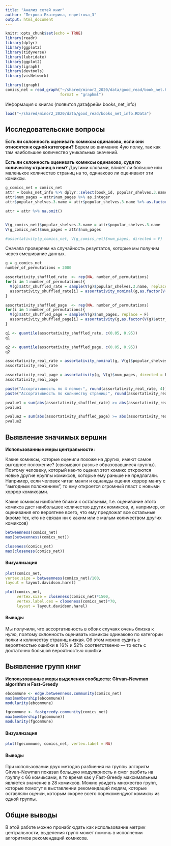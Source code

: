 ```yaml
---
title: "Анализ сетей книг"
author: "Петрова Екатерина, enpetrova_3"
output: html_document
---
```


```r
knitr::opts_chunk$set(echo = TRUE)
library(readr)
library(dplyr)
library(ggplot2)
library(tidyverse)
library(lubridate)
library(ggplot2)
library(igraph)
library(devtools)
library(visNetwork)

```

```r
library(igraph)
comics_net = read_graph("~/shared/minor2_2020/data/good_read/book_net.hml", 
                        format = "graphml")
```

Информация о книгах (появится датафрейм books_net_info)

```r
load("~/shared/minor2_2020/data/good_read/books_net_info.RData")
```

## Исследовательские вопросы

**Есть ли склонность оценивать комиксы одинаково, если они относятся к одной категории?** Берем во внимание 4ую полку, так как там наибольшее количество уникальных значений.

**Есть ли склонность оценивать комиксы одинаково, судя по количеству страниц в нем?** Другими словами, влияет ли большое или маленькое количество страниц на то, одинаково ли оценивают эти комиксы.


```r
g_comics_net = comics_net
attr = books_net_info %>% dplyr::select(book_id, popular_shelves.3.name, num_pages)
attr$num_pages = attr$num_pages %>% as.integer
attr$popular_shelves.3.name = attr$popular_shelves.3.name %>% as.factor()

attr = attr %>% na.omit()


V(g_comics_net)$popular_shelves.3.name = attr$popular_shelves.3.name
V(g_comics_net)$num_pages = attr$num_pages

#assortativity(g_comics_net, V(g_comics_net)$num_pages, directed = F)
```
Сначала проверяем на случайность резултатов, которые мы получим через смешивание данных.

```r
g = g_comics_net
number_of_permutations = 2000

assortativity_shuffled_rate  <- rep(NA, number_of_permutations)
for(i in 1:number_of_permutations){
  V(g)$attr_shuffled_rate = sample(V(g)$popular_shelves.3.name, replace = F)
  assortativity_shuffled_rate[i] = assortativity_nominal(g,as.factor(V(g)$attr_shuffled_rate))
}

assortativity_shuffled_page  <- rep(NA, number_of_permutations)
for(i in 1:number_of_permutations){
  V(g)$attr_shuffled_page = sample(V(g)$num_pages, replace = F)
  assortativity_shuffled_page[i] = assortativity(g,as.factor(V(g)$attr_shuffled_page))
}

q1 <- quantile(assortativity_shuffled_rate, c(0.05, 0.95))
q1

q2 <- quantile(assortativity_shuffled_page, c(0.05, 0.95))
q2
```
```r
assortativity_real_rate = assortativity_nominal(g, V(g)$popular_shelves.3.name, directed = F)
assortativity_real_rate

assortativity_real_page = assortativity(g, V(g)$num_pages, directed = F)
assortativity_real_page

paste("Ассортативность по 4 полке:", round(assortativity_real_rate, 4))
paste("Ассортативность по количеству страниц:", round(assortativity_real_page, 4))
```

```r
pvalue1 = sum(abs(assortativity_shuffled_rate) >= abs(assortativity_real_rate)) / number_of_permutations
pvalue1

pvalue2 = sum(abs(assortativity_shuffled_page) >= abs(assortativity_real_page)) / number_of_permutations
pvalue2
```


## Выявление значимых вершин

**Использованные меры центральности: **

Какие комиксы, которые оценили похоже на других, имеют самое выгодное положение? (связывают разные образовавшиеся группы). Поэтому человеку, который как-то оценил этот комикс откроются новые другие нруппы комиксов, которые ему раньше не предлагали. Например, если человек читал манги и однажды оценил хоррор мангу с "выгодным положением", то ему откроется огромный пласт с новыми хоррор комиксами.

Какие комиксы наиболее близки к остальным, т.е. оценивание этого комикса даст наибольшее количество других комиксов, и, например, от оценивания его вероятнее всего, что ему предложат все остальные (кроме тех, кто не связан ни с каким или с малым количеством других комиксов)

```r
betweenness(comics_net)
max(betweenness(comics_net))
```

```r
closeness(comics_net)
max(closeness(comics_net))
```


#### Визуализация

```r
plot(comics_net,
vertex.size = betweenness(comics_net)/100,
layout = layout.davidson.harel)
```

```r
plot(comics_net, 
     vertex.size = closeness(comics_net)*1500, 
     vertex.label.cex = closeness(comics_net)*70,
     layout = layout.davidson.harel)
```


#### Выводы

Мы получили, что ассортативность в обоих случаях очень близка к нулю, поэтому склонность оценивать комиксы одинаково по категории полки и количеству страниц низкая. Об этом можно судить с вероятностью ошибки в 16% и 52% соответственно — то есть с достаточно большой вероятностью ошибки.


## Выявление групп книг

**Использованные меры выделения сообществ: Girvan–Newman algorithm и Fast-Greedy **

```r
ebcommune <- edge.betweenness.community(comics_net)
max(membership(ebcommune))
modularity(ebcommune)
```

```r
fgcommune <- fastgreedy.community(comics_net)
max(membership(fgcommune))
modularity(fgcommune)
```


#### Визуализация

```r
plot(fgecommune, comics_net, vertex.label = NA)
```


#### Выводы

При использовании двух методов разбиения на группы алгоритм Girvan–Newman показал большую модулярность и смог разбить на группу с 66 комиксами, в то время как у Fast-Greedy максимальным является значение в 28 комиксов. Можно увидеть множество групп, которые помогут в выставлении рекомендаций людям, которые оставляли оценки, которым скорее всего порекомендуют комиксы из одной группы.

## Общие выводы

В этой работе можно пронаблюдать как использование метрик центральности, выделения групп может помочь в исполнении алгоритмов рекомендаций комиксов.
